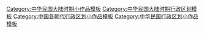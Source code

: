 {{Asbox
| image     = China blank map (1936).svg
| pix       = 25
| subject   = 
| qualifier = 关于[[中华民国大陆时期行政区划]]
| category  = 中华民国大陆时期行政区划小作品
| tempsort  =  
| name      = Template:中华民国大陆时期行政区划小作品
}}<noinclude>
[[Category:中华民国大陆时期小作品模板]]
[[Category:中华民国大陆时期行政区划模板]]
[[Category:中国各朝代行政区划小作品模板]]
[[Category:中华民国行政区划小作品模板]]
</noinclude>